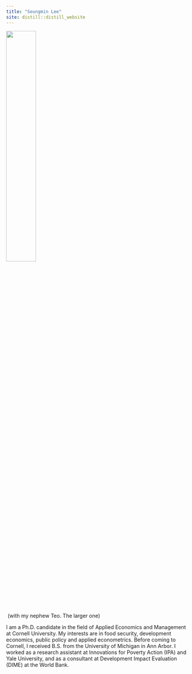 ```yaml
---
title: "Seungmin Lee"
site: distill::distill_website
---
```


<left>
<img src="images/seungmin.jpg" style="width:40%;" >
</left>

<p>&nbsp;(with my nephew Teo. The larger one)</p>  


I am a Ph.D. candidate in the field of Applied Economics and Management at Cornell University. My interests are in food security, development economics, public policy and applied econometrics.
Before coming to Cornell, I received B.S. from the University of Michigan in Ann Arbor. I worked as a research assistant at Innovations for Poverty Action (IPA) and Yale University, and as a consultant at Development Impact Evaluation (DIME) at the World Bank.